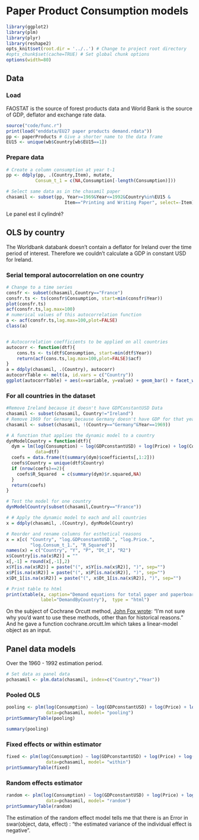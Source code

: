 Paper Product Consumption models
========================================================

```r
library(ggplot2)
library(plm)
library(plyr)
library(reshape2)
opts_knit$set(root.dir = '../..') # Change to project root directory
#opts_chunk$set(cache=TRUE) # Set global chunk options
options(width=80)
```


Data
----
### Load 
FAOSTAT is the source of forest products data and
World Bank is the source of GDP, deflator and exchange rate data.  
```r
source("code/func.r")
print(load("enddata/EU27 paper products demand.rdata"))
pp <- paperProducts # Give a shorter name to the data frame
EU15 <- unique(wb$Country[wb$EU15==1])
```

### Prepare data
```r
# Create a column consumption at year t-1
pp <- ddply(pp, .(Country,Item), mutate, 
           Consum_t_1 = c(NA,Consumption[-length(Consumption)]))

# Select same data as in the chasamil paper
chasamil <- subset(pp, Year>=1969&Year<=1992&Country%in%EU15 & 
                      Item=="Printing and Writing Paper", select=-Item)

```
Le panel est il cylindré?

OLS by country
--------------
The Worldbank databank doesn't contain a deflator for Ireland over the time period of interest. Therefore we couldn't calculate a GDP in constant USD for Ireland.

### Serial temporal autocorrelation on one country
```r
# Change to a time series
consfr <- subset(chasamil,Country=="France")
consfr.ts <- ts(consfr$Consumption, start=min(consfr$Year))
plot(consfr.ts)
acf(consfr.ts,lag.max=100)
# numerical values of this autocorrelation function
a <- acf(consfr.ts,lag.max=100,plot=FALSE)
class(a)


# Autocorrelation coefficients to be applied on all countries
autocorr <- function(dtf){
    cons.ts <- ts(dtf$Consumption, start=min(dtf$Year))
    return(acf(cons.ts,lag.max=100,plot=FALSE)$acf)
}
a = ddply(chasamil, .(Country), autocorr)
autocorrTable <- melt(a, id.vars = c("Country"))
ggplot(autocorrTable) + aes(x=variable, y=value) + geom_bar() + facet_wrap(~Country)
```


### For all countries in the dataset
```r
#Remove Ireland because it doesn't have GDPConstantUSD Data
chasamil <- subset(chasamil, Country!="Ireland")
# Remove 1969 for Germany because Germany doesn't have GDP for that year
chasamil <- subset(chasamil, !(Country=="Germany"&Year==1969))

# A function that applies the dynamic model to a country 
dynModelCountry = function(dtf){
  dym = lm(log(Consumption) ~ log(GDPconstantUSD) + log(Price) + log(Consum_t_1),
           data=dtf)
  coefs = data.frame(t(summary(dym)$coefficients[,1:2]))
  coefs$Country = unique(dtf$Country)
  if (nrow(coefs)==2){
    coefs$R_Squared  = c(summary(dym)$r.squared,NA)
  }
  return(coefs)
}

# Test the model for one country
dynModelCountry(subset(chasamil,Country=="France"))

# # Apply the dynamic model to each and all countries
x = ddply(chasamil, .(Country), dynModelCountry)

# Reorder and rename columns for esthetical reasons
x = x[c( "Country", "log.GDPconstantUSD.", "log.Price.", 
         "log.Consum_t_1.", "R_Squared")]
names(x) = c("Country", "Y", "P", "Dt_1", "R2")
x$Country[is.na(x$R2)] = ""
x[,-1] = round(x[,-1],2)
x$Y[is.na(x$R2)] = paste("(", x$Y[is.na(x$R2)], ")", sep="")
x$P[is.na(x$R2)] = paste("(", x$P[is.na(x$R2)], ")", sep="")
x$Dt_1[is.na(x$R2)] = paste("(", x$Dt_1[is.na(x$R2)], ")", sep="")

# Print table to html
print(xtable(x, caption="Demand equations for total paper and paperboard by country", 
             label="DemandByCountry"),  type = "html")

```

On the subject of Cochrane Orcutt method, [John Fox wrote](https://stat.ethz.ch/pipermail/r-help/2002-January/017774.html): "I'm not sure why you'd want to use these methods, other than for 
historical reasons." And he gave a function cochrane.orcutt.lm which takes a linear-model object as an input.


Panel data models
-----------------
Over the 1960 - 1992 estimation period.
```r

# Set data as panel data
pchasamil <- plm.data(chasamil, index=c("Country","Year"))
```

### Pooled OLS
```r
pooling <- plm(log(Consumption) ~ log(GDPconstantUSD) + log(Price) + log(Consum_t_1), 
               data=pchasamil, model= "pooling")
printSummaryTable(pooling)
```
```r
summary(pooling)
```

### Fixed effects or within estimator
```r
fixed <- plm(log(Consumption) ~ log(GDPconstantUSD) + log(Price) + log(Consum_t_1), 
               data=pchasamil, model= "within")
printSummaryTable(fixed)
```

### Random effects estimator
```r
random <- plm(log(Consumption) ~ log(GDPconstantUSD) + log(Price) + log(Consum_t_1), 
               data=pchasamil, model= "random")
printSummaryTable(random)
```
The estimation of the random effect model tells me that there is an Error in swar(object, data, effect) : "the estimated variance of the individual effect is negative".

